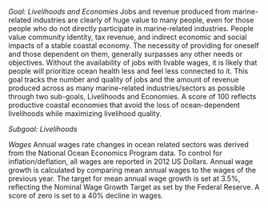 *Goal: Livelihoods and Economies*
Jobs and revenue produced from marine-related industries are clearly of huge value to many people, even for those people who do not directly participate in marine-related industries. People value community identity, tax revenue, and indirect economic and social impacts of a stable coastal economy. The necessity of providing for oneself and those dependent on them, generally surpasses any other needs or objectives. Without the availability of jobs with livable wages, it is likely that people will prioritize ocean health less and feel less connected to it. This goal tracks the number and quality of jobs and the amount of revenue produced across as many marine-related industries/sectors as possible through two sub-goals, Livelihoods and Economies. A score of 100 reflects productive coastal economies that avoid the loss of ocean-dependent livelihoods while maximizing livelihood quality.

*Subgoal: Livelihoods*

*Wages*
Annual wages rate changes in ocean related sectors was derived from the National Ocean Economics Program data. To control for inflation/deflation, all wages are reported in 2012 US Dollars. Annual wage growth is calculated by comparing mean annual wages to the wages of the previous year. The target for mean annual wage growth is set at 3.5%, reflecting the Nominal Wage Growth Target as set by the Federal Reserve. A score of zero is set to a 40% decline in wages.
